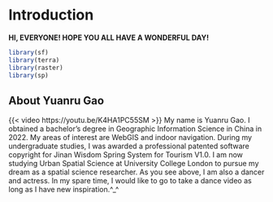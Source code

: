 # Introduction {.unnumbered}

**HI, EVERYONE! HOPE YOU ALL HAVE A WONDERFUL DAY!**

```r
library(sf)
library(terra)
library(raster)
library(sp)
```

## About Yuanru Gao

{{< video https://youtu.be/K4HA1PC55SM >}} My name is Yuanru Gao. I obtained a bachelor’s degree in Geographic Information Science in China in 2022. My areas of interest are WebGIS and indoor navigation. During my undergraduate studies, I was awarded a professional patented software copyright for Jinan Wisdom Spring System for Tourism V1.0. I am now studying Urban Spatial Science at University College London to pursue my dream as a spatial science researcher. As you see above, I am also a dancer and actress. In my spare time, I would like to go to take a dance video as long as I have new inspiration.^_^
